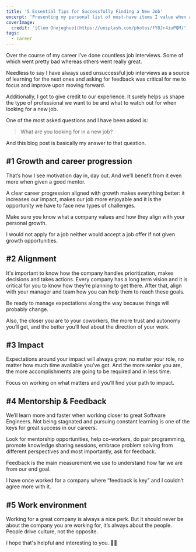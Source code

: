 ```yaml
---
title: '5 Essential Tips for Successfully Finding a New Job'
excerpt: 'Presenting my personal list of must-have items I value when applying for a job.'
coverImage:
  credit: '[Clem Onojeghuo](https://unsplash.com/photos/fY8Jr4iuPQM)'
tags:
  - career
---
```


Over the course of my career I’ve done countless job interviews.
Some of which went pretty bad whereas others went really great.

Needless to say I have always used unsuccessful job interviews as a source of learning for the next ones and asking for feedback was critical for me to focus and improve upon moving forward.

Additionally, I got to give credit to our experience.
It surely helps us shape the type of professional we want to be and what to watch out for when looking for a new job.

One of the most asked questions and I have been asked is:

> What are you looking for in a new job?

And this blog post is basically my answer to that question.

## #1 Growth and career progression

That’s how I see motivation day in, day out.
And we’ll benefit from it even more when given a good mentor.

A clear career progression aligned with growth makes everything better: it increases our impact, makes our job more enjoyable and it is the opportunity we have to face new types of challenges.

Make sure you know what a company values and how they align with your personal growth.

I would not apply for a job neither would accept a job offer if not given growth opportunities.

## #2 Alignment

It's important to know how the company handles prioritization, makes decisions and takes actions.
Every company has a long term vision and it is critical for you to know how they’re planning to get there.
After that, align with your manager and team how you can help them to reach these goals.

Be ready to manage expectations along the way because things will probably change.

Also, the closer you are to your coworkers, the more trust and autonomy you’ll get, and the better you’ll feel about the direction of your work.

## #3 Impact

Expectations around your impact will always grow, no matter your role, no matter how much time available you’ve got.
And the more senior you are, the more accomplishments are going to be required and in less time.

Focus on <span className="underline">working on what matters</span> and you’ll find your path to impact.

## #4 Mentorship & Feedback

We’ll learn more and faster when working closer to great Software Engineers.
Not being stagnated and pursuing constant learning is one of the keys for great success in our careers.

Look for mentorship opportunities, help co-workers, do pair programming, promote knowledge sharing sessions, embrace problem solving from different perspectives and most importantly, ask for feedback.

Feedback is the main measurement we use to understand how far we are from our end goal.

I have once worked for a company where “feedback is key” and I couldn’t agree more with it.

## #5 Work environment

Working for a great company is always a nice perk.
But it should never be about the company you are working for, it’s always about the people.
People drive culture, not the opposite.

I hope that's helpful and interesting to you. 👋🏼
